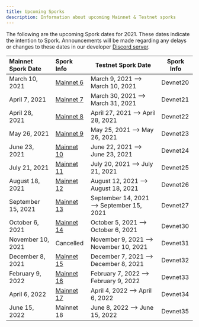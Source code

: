 ```yaml
---
title: Upcoming Sporks
description: Information about upcoming Mainnet & Testnet sporks
---
```


The following are the upcoming Spork dates for 2021. These dates indicate the intention to Spork. Announcements will be made regarding any delays or changes to these dates in our developer [Discord server](http://discord.gg/flow).

<div className="spork-table">

| Mainnet Spork Date | Spork Info                                          | Testnet Spork Date                       | Spork Info |
| :----------------- | :---------------------------------------------------| ---------------------------------------- | ---------- |
| March 10, 2021     | [Mainnet 6](/node-operation/past-sporks#mainnet-6)  | March 9, 2021 —> March 10, 2021          | Devnet20   |
| April 7, 2021      | [Mainnet 7](/node-operation/past-sporks#mainnet-7)  | March 30, 2021 —> March 31, 2021         | Devnet21   |
| April 28, 2021     | [Mainnet 8](/node-operation/past-sporks#mainnet-8)  | April 27, 2021 —> April 28, 2021         | Devnet22   |
| May 26, 2021       | [Mainnet 9](/node-operation/past-sporks#mainnet-9)  | May 25, 2021 —> May 26, 2021             | Devnet23   |
| June 23, 2021      | [Mainnet 10](/node-operation/past-sporks#mainnet-10)| June 22, 2021 —> June 23, 2021           | Devnet24   |
| July 21, 2021      | [Mainnet 11](/node-operation/past-sporks#mainnet-11)| July 20, 2021 —> July 21, 2021           | Devnet25   |
| August 18, 2021    | [Mainnet 12](/node-operation/past-sporks#mainnet-12)| August 12, 2021 —> August 18, 2021       | Devnet26   |
| September 15, 2021 | [Mainnet 13](/node-operation/past-sporks#mainnet-13)| September 14, 2021 —> September 15, 2021 | Devnet27   |
| October 6, 2021    | [Mainnet 14](/node-operation/past-sporks#mainnet-14)| October 5, 2021 —> October 6, 2021       | Devnet30   |
| November 10, 2021  | Cancelled                                           | November 9, 2021 —> November 10, 2021    | Devnet31   |
| December 8, 2021   | [Mainnet 15](/node-operation/past-sporks#mainnet-15)| December 7, 2021 —> December 8, 2021     | Devnet32   |
| February 9, 2022   | [Mainnet 16](/node-operation/past-sporks#mainnet-16)| February 7, 2022 —> February 9, 2022     | Devnet33   |
| April 6, 2022      | [Mainnet 17](/node-operation/past-sporks#mainnet-17)| April 4, 2022 —> April 6, 2022           | Devnet34   |
| June 15, 2022      | Mainnet 18                                          | June 8, 2022 —> June 15, 2022            | Devnet35   |

</div>
